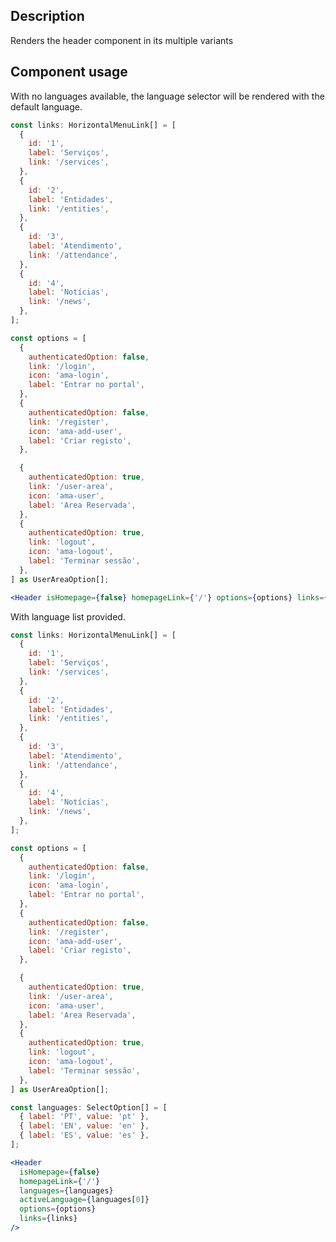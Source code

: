 
<Meta title="Components/Header/Header Docs" />

<h2>Description</h2>

<p>Renders the header component in its multiple variants</p>

<h2>Component usage</h2>

<p>
  With no languages available, the language selector will be rendered with the
  default language.
</p>

```jsx
const links: HorizontalMenuLink[] = [
  {
    id: '1',
    label: 'Serviços',
    link: '/services',
  },
  {
    id: '2',
    label: 'Entidades',
    link: '/entities',
  },
  {
    id: '3',
    label: 'Atendimento',
    link: '/attendance',
  },
  {
    id: '4',
    label: 'Notícias',
    link: '/news',
  },
];

const options = [
  {
    authenticatedOption: false,
    link: '/login',
    icon: 'ama-login',
    label: 'Entrar no portal',
  },
  {
    authenticatedOption: false,
    link: '/register',
    icon: 'ama-add-user',
    label: 'Criar registo',
  },

  {
    authenticatedOption: true,
    link: '/user-area',
    icon: 'ama-user',
    label: 'Area Reservada',
  },
  {
    authenticatedOption: true,
    link: 'logout',
    icon: 'ama-logout',
    label: 'Terminar sessão',
  },
] as UserAreaOption[];

<Header isHomepage={false} homepageLink={'/'} options={options} links={links} />
```

<p>With language list provided.</p>

```jsx
const links: HorizontalMenuLink[] = [
  {
    id: '1',
    label: 'Serviços',
    link: '/services',
  },
  {
    id: '2',
    label: 'Entidades',
    link: '/entities',
  },
  {
    id: '3',
    label: 'Atendimento',
    link: '/attendance',
  },
  {
    id: '4',
    label: 'Notícias',
    link: '/news',
  },
];

const options = [
  {
    authenticatedOption: false,
    link: '/login',
    icon: 'ama-login',
    label: 'Entrar no portal',
  },
  {
    authenticatedOption: false,
    link: '/register',
    icon: 'ama-add-user',
    label: 'Criar registo',
  },

  {
    authenticatedOption: true,
    link: '/user-area',
    icon: 'ama-user',
    label: 'Area Reservada',
  },
  {
    authenticatedOption: true,
    link: 'logout',
    icon: 'ama-logout',
    label: 'Terminar sessão',
  },
] as UserAreaOption[];

const languages: SelectOption[] = [
  { label: 'PT', value: 'pt' },
  { label: 'EN', value: 'en' },
  { label: 'ES', value: 'es' },
];

<Header
  isHomepage={false}
  homepageLink={'/'}
  languages={languages}
  activeLanguage={languages[0]}
  options={options}
  links={links}
/>
```
